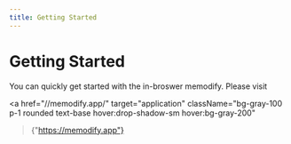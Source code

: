 ```yaml
---
title: Getting Started
---
```

# Getting Started

You can quickly get started with the in-broswer memodify.
Please visit

<a
  href="//memodify.app/"
  target="application"
  className="bg-gray-100 p-1 rounded text-base hover:drop-shadow-sm hover:bg-gray-200"
>{"https://memodify.app"}</a>

